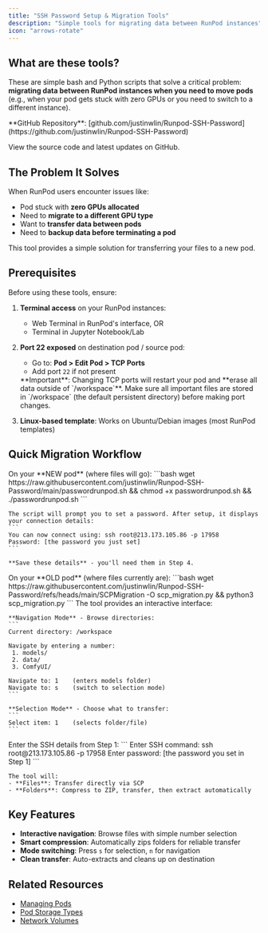 ```yaml
---
title: "SSH Password Setup & Migration Tools"
description: "Simple tools for migrating data between RunPod instances"
icon: "arrows-rotate"
---
```


## What are these tools?

These are simple bash and Python scripts that solve a critical problem: **migrating data between RunPod instances when you need to move pods** (e.g., when your pod gets stuck with zero GPUs or you need to switch to a different instance).

<Info>
**GitHub Repository**: [github.com/justinwlin/Runpod-SSH-Password](https://github.com/justinwlin/Runpod-SSH-Password)

View the source code and latest updates on GitHub.
</Info>

## The Problem It Solves

When RunPod users encounter issues like:
- Pod stuck with **zero GPUs allocated**
- Need to **migrate to a different GPU type**
- Want to **transfer data between pods**
- Need to **backup data before terminating a pod**

This tool provides a simple solution for transferring your files to a new pod.

## Prerequisites

Before using these tools, ensure:

1. **Terminal access** on your RunPod instances:
   - Web Terminal in RunPod's interface, OR
   - Terminal in Jupyter Notebook/Lab

2. **Port 22 exposed** on destination pod / source pod:
   - Go to: **Pod > Edit Pod > TCP Ports**
   - Add port `22` if not present
   
   <Warning>
   **Important**: Changing TCP ports will restart your pod and **erase all data outside of `/workspace`**. Make sure all important files are stored in `/workspace` (the default persistent directory) before making port changes.
   </Warning>

3. **Linux-based template**: Works on Ubuntu/Debian images (most RunPod templates)

## Quick Migration Workflow

<Steps>
  <Step title="Setup Destination Pod">
    On your **NEW pod** (where files will go):
    ```bash
    wget https://raw.githubusercontent.com/justinwlin/Runpod-SSH-Password/main/passwordrunpod.sh && chmod +x passwordrunpod.sh && ./passwordrunpod.sh
    ```
    
    The script will prompt you to set a password. After setup, it displays your connection details:
    ```
    You can now connect using: ssh root@213.173.105.86 -p 17958
    Password: [the password you just set]
    ```
    
    **Save these details** - you'll need them in Step 4.
  </Step>
  
  <Step title="Transfer from Source Pod">
    On your **OLD pod** (where files currently are):
    ```bash
    wget https://raw.githubusercontent.com/justinwlin/Runpod-SSH-Password/refs/heads/main/SCPMigration -O scp_migration.py && python3 scp_migration.py
    ```
  </Step>
  
  <Step title="Navigate and Select Files">
    The tool provides an interactive interface:
    
    **Navigation Mode** - Browse directories:
    ```
    Current directory: /workspace
    
    Navigate by entering a number:
     1. models/
     2. data/
     3. ComfyUI/
     
    Navigate to: 1    (enters models folder)
    Navigate to: s    (switch to selection mode)
    ```
    
    **Selection Mode** - Choose what to transfer:
    ```
    Select item: 1    (selects folder/file)
    ```
  </Step>
  
  <Step title="Enter Connection and Transfer">
    Enter the SSH details from Step 1:
    ```
    Enter SSH command: ssh root@213.173.105.86 -p 17958
    Enter password: [the password you set in Step 1]
    ```
    
    The tool will:
    - **Files**: Transfer directly via SCP
    - **Folders**: Compress to ZIP, transfer, then extract automatically
  </Step>
</Steps>

## Key Features

- **Interactive navigation**: Browse files with simple number selection
- **Smart compression**: Automatically zips folders for reliable transfer
- **Mode switching**: Press `s` for selection, `n` for navigation
- **Clean transfer**: Auto-extracts and cleans up on destination

## Related Resources

- [Managing Pods](/pods/manage-pods)
- [Pod Storage Types](/pods/storage/types)
- [Network Volumes](/pods/storage/create-network-volumes)